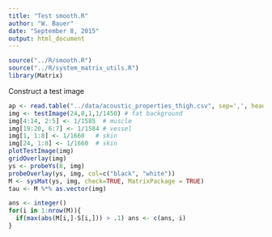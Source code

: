 ```yaml
---
title: "Test smooth.R"
author: "W. Bauer"
date: "September 8, 2015"
output: html_document
---
```


```r
source("../R/smooth.R")
source("../R/system_matrix_utils.R")
library(Matrix)
```

Construct a test image

```r
ap <- read.table("../data/acoustic_properties_thigh.csv", sep=',', header=TRUE, as.is=TRUE)
img <- testImage(24,8,1,1/1450) # fat background
img[4:14, 2:5] <- 1/1585  # muscle
img[19:20, 6:7] <- 1/1584 # vessel
img[1, 1:8] <- 1/1660   # skin
img[24, 1:8] <- 1/1660  # skin
plotTestImage(img)
gridOverlay(img)
ys <- probeYs(8, img)
probeOverlay(ys, img, col=c("black", "white"))
M <- sysMat(ys, img, check=TRUE, MatrixPackage = TRUE)
tau <- M %*% as.vector(img)
```

```r
ans <- integer()
for(i in 1:nrow(M)){
  if(max(abs(M[i,]-S[i,])) > .1) ans <- c(ans, i)
}
```

